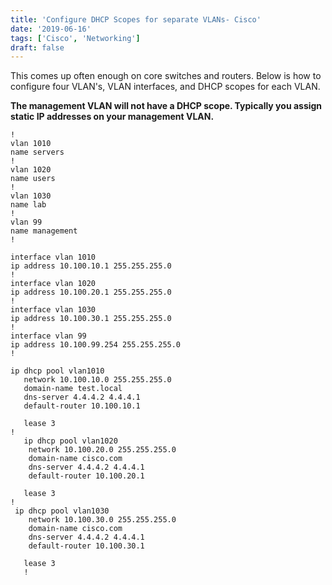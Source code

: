```yaml
---
title: 'Configure DHCP Scopes for separate VLANs- Cisco'
date: '2019-06-16'
tags: ['Cisco', 'Networking']
draft: false
---
```

This comes up often enough on core switches and routers. Below is how to configure four VLAN's, VLAN interfaces, and DHCP scopes for each VLAN.  
  

**The management VLAN will not have a DHCP scope. Typically you assign static IP addresses on your management VLAN.**

```
!
vlan 1010
name servers
!
vlan 1020
name users
!
vlan 1030
name lab
!
vlan 99
name management
!

interface vlan 1010
ip address 10.100.10.1 255.255.255.0
!
interface vlan 1020
ip address 10.100.20.1 255.255.255.0
!
interface vlan 1030
ip address 10.100.30.1 255.255.255.0
!
interface vlan 99
ip address 10.100.99.254 255.255.255.0
!

ip dhcp pool vlan1010
   network 10.100.10.0 255.255.255.0
   domain-name test.local
   dns-server 4.4.4.2 4.4.4.1
   default-router 10.100.10.1

   lease 3
!
   ip dhcp pool vlan1020
    network 10.100.20.0 255.255.255.0
    domain-name cisco.com
    dns-server 4.4.4.2 4.4.4.1
    default-router 10.100.20.1

   lease 3
!
 ip dhcp pool vlan1030
    network 10.100.30.0 255.255.255.0
    domain-name cisco.com
    dns-server 4.4.4.2 4.4.4.1
    default-router 10.100.30.1

   lease 3
   !
   ```
